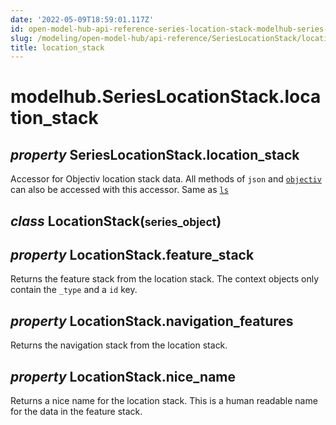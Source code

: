 ```yaml
---
date: '2022-05-09T18:59:01.117Z'
id: open-model-hub-api-reference-series-location-stack-modelhub-series-location-stack-location-stack
slug: /modeling/open-model-hub/api-reference/SeriesLocationStack/location_stack/
title: location_stack
---
```


# modelhub.SeriesLocationStack.location_stack

<div className="property">

<h2 className="signature-property"><span className="type-annotation"><em>property</em></span> <span className="additional-name">SeriesLocationStack.</span><span className="name">location_stack</span></h2>


<div className="content">

Accessor for Objectiv location stack data. All methods of `json` and [`objectiv`](/modeling/open-model-hub/api-reference/SeriesLocationStack/modelhub.SeriesLocationStack.objectiv.mdx)
can also be accessed with this accessor. Same as [`ls`](/modeling/open-model-hub/api-reference/SeriesLocationStack/modelhub.SeriesLocationStack.ls.mdx)

<div className="class">

<h2 className="signature-class"><span className="type-annotation"><em>class</em></span> <span className="name">LocationStack(</span><small className="parameter-list"><span className="parameter" id="series_object">series_object</span></small>)</h2>


<div className="content">

<div className="property">

<h2 className="signature-property"><span className="type-annotation"><em>property</em></span> <span className="additional-name">LocationStack.</span><span className="name">feature_stack</span></h2>


<div className="content">

Returns the feature stack from the location stack. The context objects only contain the `_type`
and a `id` key.


</div>


</div>

<div className="property">

<h2 className="signature-property"><span className="type-annotation"><em>property</em></span> <span className="additional-name">LocationStack.</span><span className="name">navigation_features</span></h2>


<div className="content">

Returns the navigation stack from the location stack.


</div>


</div>

<div className="property">

<h2 className="signature-property"><span className="type-annotation"><em>property</em></span> <span className="additional-name">LocationStack.</span><span className="name">nice_name</span></h2>


<div className="content">

Returns a nice name for the location stack. This is a human readable name for the data in the
feature stack.


</div>


</div>


</div>


</div>


</div>


</div>
